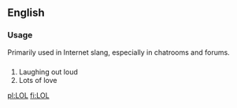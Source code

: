 ==English==
===Usage===
Primarily used in Internet slang, especially in chatrooms and forums.

==={{acronym}}===
#Laughing out loud
#Lots of love

[[pl:LOL]]
[[fi:LOL]]